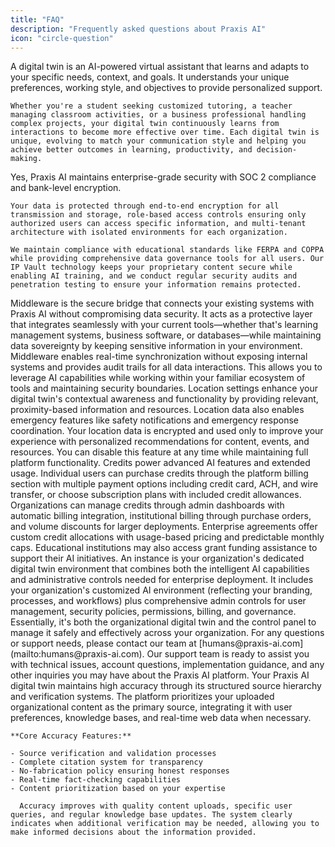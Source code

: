 ```yaml
---
title: "FAQ"
description: "Frequently asked questions about Praxis AI"
icon: "circle-question"
---
```


<AccordionGroup>
  <Accordion title="What is a digital twin?">
    A digital twin is an AI-powered virtual assistant that learns and adapts to your specific needs, context, and goals. It understands your unique preferences, working style, and objectives to provide personalized support.
    
    Whether you're a student seeking customized tutoring, a teacher managing classroom activities, or a business professional handling complex projects, your digital twin continuously learns from interactions to become more effective over time. Each digital twin is unique, evolving to match your communication style and helping you achieve better outcomes in learning, productivity, and decision-making.
  </Accordion>
  <Accordion title="Is my data secure?">
    Yes, Praxis AI maintains enterprise-grade security with SOC 2 compliance and bank-level encryption. 
    
    Your data is protected through end-to-end encryption for all transmission and storage, role-based access controls ensuring only authorized users can access specific information, and multi-tenant architecture with isolated environments for each organization.
    
    We maintain compliance with educational standards like FERPA and COPPA while providing comprehensive data governance tools for all users. Our IP Vault technology keeps your proprietary content secure while enabling AI training, and we conduct regular security audits and penetration testing to ensure your information remains protected.
  </Accordion>
  <Accordion title="What is middleware?">
    Middleware is the secure bridge that connects your existing systems with Praxis AI without compromising data security. It acts as a protective layer that integrates seamlessly with your current tools—whether that's learning management systems, business software, or databases—while maintaining data sovereignty by keeping sensitive information in your environment. Middleware enables real-time synchronization without exposing internal systems and provides audit trails for all data interactions. This allows you to leverage AI capabilities while working within your familiar ecosystem of tools and maintaining security boundaries.
  </Accordion>
  <Accordion title="Why should I enable location settings?">
    Location settings enhance your digital twin's contextual awareness and functionality by providing relevant, proximity-based information and resources. Location data also enables emergency features like safety notifications and emergency response coordination. Your location data is encrypted and used only to improve your experience with personalized recommendations for content, events, and resources. You can disable this feature at any time while maintaining full platform functionality.
  </Accordion>
  <Accordion title="How to add credits?">
    Credits power advanced AI features and extended usage. Individual users can purchase credits through the platform billing section with multiple payment options including credit card, ACH, and wire transfer, or choose subscription plans with included credit allowances. Organizations can manage credits through admin dashboards with automatic billing integration, institutional billing through purchase orders, and volume discounts for larger deployments. Enterprise agreements offer custom credit allocations with usage-based pricing and predictable monthly caps. Educational institutions may also access grant funding assistance to support their AI initiatives.
  </Accordion>
  <Accordion title="What is an instance?">
    An instance is your organization's dedicated digital twin environment that combines both the intelligent AI capabilities and administrative controls needed for enterprise deployment. It includes your organization's customized AI environment (reflecting your branding, processes, and workflows) plus comprehensive admin controls for user management, security policies, permissions, billing, and governance. Essentially, it's both the organizational digital twin and the control panel to manage it safely and effectively across your organization.
  </Accordion>
  <Accordion title="Who should I contact if I have questions?">
    For any questions or support needs, please contact our team at [humans@praxis-ai.com](mailto:humans@praxis-ai.com). Our support team is ready to assist you with technical issues, account questions, implementation guidance, and any other inquiries you may have about the Praxis AI platform.
  </Accordion>
  <Accordion title="How accurate is the information my digital twin provides?">
    Your Praxis AI digital twin maintains high accuracy through its structured source hierarchy and verification systems. The platform prioritizes your uploaded organizational content as the primary source, integrating it with user preferences, knowledge bases, and real-time web data when necessary.

    **Core Accuracy Features:**

    - Source verification and validation processes
    - Complete citation system for transparency
    - No-fabrication policy ensuring honest responses
    - Real-time fact-checking capabilities
    - Content prioritization based on your expertise

      Accuracy improves with quality content uploads, specific user queries, and regular knowledge base updates. The system clearly indicates when additional verification may be needed, allowing you to make informed decisions about the information provided.
  </Accordion>
</AccordionGroup>